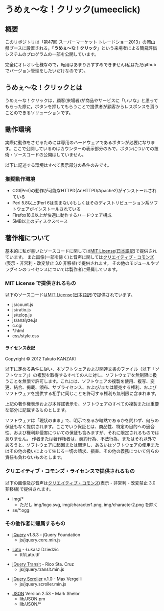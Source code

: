 = うめぇ～な！クリック(umeeclick) =
== 概要 ==
このリポジトリは「第47回 スーパーマーケット トレードショー2013」の岡山県ブースに設置される，「'''うめぇ～な！クリック'''」という来場者による簡易評価システムのプログラムの一部を公開しています。

完全にオレオレ仕様なので，転用はあまりおすすめできません(私はただgithubでバージョン管理をしたいだけなのです)。

== うめぇ～な！クリックとは ==
うめぇ～な！クリックは，顧客(来場者)が商品やサービスに「いいな」と思ってもらった際に，ボタンを押してもらうことで提供者が顧客からレスポンスを貰うことのできるソリューションです。


== 動作環境 ==
実際に動作をさせるためには専用のハードウェアであるボタンが必要になります。ここで公開しているのはカウンターの表示部分のみで，ボタンについての技術・ソースコードの公開はしていません。

以下に記述する環境はすべて表示部分の条件のみです。

=== 推奨動作環境 ===
* CGI(Perl)の動作が可能なHTTPD(AnHTTPD/Apache2)がインストールされている
* Perl 5.8以上(Perl 6は含まない)もしくはそのディストリビューション系ソフトウェアがインストールされている
* Firefox18.0以上が快適に動作するハードウェア構成
* 5MB以上のディスクスペース


== 著作権について ==
基本的に私が書いたソースコードに関しては[[http://opensource.org/licenses/mit-license.php|MIT License]]([[http://sourceforge.jp/projects/opensource/wiki/licenses%2FMIT_license|日本語訳]])で提供されています。
また画像(一部を除く)と音声に関しては[[http://creativecommons.org/licenses/by-nc-nd/3.0/deed.ja|クリエイティブ・コモンズ]](表示 - 非営利 - 改変禁止 3.0 非移植)で提供されます。
その他のモジュールやプラグインのライセンスについては製作者に帰属しています。

=== MIT License で提供されるもの ===
以下のソースコードは[[http://opensource.org/licenses/mit-license.php|MIT License]]([[http://sourceforge.jp/projects/opensource/wiki/licenses%2FMIT_license|日本語訳]])で提供されています。
* js/count.js
* js/ratio.js
* js/telop.js
* js/analyze.js
* c.cgi
* *.html
* css/style.css

==== ライセンス表記 ====
Copyright &copy; 2012 Takuto KANZAKI

以下に定める条件に従い、本ソフトウェアおよび関連文書のファイル（以下「ソフトウェア」）の複製を取得するすべての人に対し、ソフトウェアを無制限に扱うことを無償で許可します。これには、ソフトウェアの複製を使用、複写、変更、結合、掲載、頒布、サブライセンス、および/または販売する権利、およびソフトウェアを提供する相手に同じことを許可する権利も無制限に含まれます。

上記の著作権表示および本許諾表示を、ソフトウェアのすべての複製または重要な部分に記載するものとします。

ソフトウェアは「現状のまま」で、明示であるか暗黙であるかを問わず、何らの保証もなく提供されます。ここでいう保証とは、商品性、特定の目的への適合性、および権利非侵害についての保証も含みますが、それに限定されるものではありません。 作者または著作権者は、契約行為、不法行為、またはそれ以外であろうと、ソフトウェアに起因または関連し、あるいはソフトウェアの使用またはその他の扱いによって生じる一切の請求、損害、その他の義務について何らの責任も負わないものとします。 

=== クリエイティブ・コモンズ・ライセンスで提供されるもの ===
以下の画像及び音声は[[http://creativecommons.org/licenses/by-nc-nd/3.0/deed.ja|クリエイティブ・コモンズ]](表示 - 非営利 - 改変禁止 3.0 非移植)で提供されます。
* img/*
** ただし img/logo.svg, img/character1.png, img/character2.png を除く
* se/*.ogg

=== その他作者に帰属するもの ===
* [[http://jquery.org/|jQuery]]  v1.8.3 - jQuery Foundation
** js/jquery.core.min.js

* [[http://www.google.com/webfonts/specimen/Lato| Lato]]  - Łukasz Dziedzic
** ttf/Lato.ttf

* [[http://ricostacruz.com/jquery.transit/|jQuery Transit]]  - Rico Sta. Cruz
** js/jquery.transit.min.js

* [[http://www.maxvergelli.com/jquery-scroller/|jQuery Scroller]]  v.1.0 - Max Vergelli
** js/jquery.scroller.min.js	

* [[http://search.cpan.org/dist/JSON-2.53/|JSON]]  Version 2.53 - Mark Shelor
** lib/JSON.pm
** lib/JSON/*
